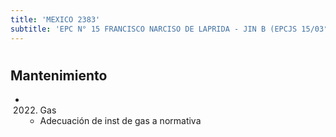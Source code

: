 ```yaml
---
title: 'MEXICO 2383'
subtitle: 'EPC N° 15 FRANCISCO NARCISO DE LAPRIDA - JIN B (EPCJS 15/03°) - CENS N° 50'
---
```


#


## Mantenimiento

*  (2022) Gas 
    + Adecuación de inst de gas a normativa



